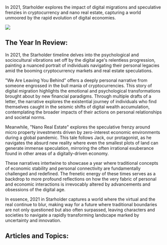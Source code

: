 In 2021, Starholder explores the impact of digital migrations and speculative frenzies in cryptocurrency and nano real estate, capturing a world unmoored by the rapid evolution of digital economies.

![](https://drbs5yklwtho3.cloudfront.net/images/1752607398588-ck8od9hwkdd-image.jpg)

## The Year In Review:

In 2021, the Starholder timeline delves into the psychological and sociocultural vibrations set off by the digital age's relentless progression, painting a nuanced portrait of individuals navigating their personal legacies amid the booming cryptocurrency markets and real estate speculations.

"We Are Leaving You Behind" offers a deeply personal narrative from someone engrossed in the bull mania of cryptocurrencies. This story of digital migration highlights the emotional and psychological transformations brought about by new financial paradigms. Through multiple drafts of a letter, the narrative explores the existential journey of individuals who find themselves caught in the seismic shifts of digital wealth accumulation, contemplating the broader impacts of their actions on personal relationships and societal norms.

Meanwhile, "Nano Real Estate" explores the speculative frenzy around micro property investments driven by zero-interest economic environments during a global pandemic. This tale follows Jack, our protagonist, as he navigates the absurd new reality where even the smallest plots of land can generate immense speculation, mirroring the often irrational exuberance found in other areas of a digitally-driven economy.

These narratives intertwine to showcase a year where traditional concepts of economic stability and personal connectivity are fundamentally challenged and redefined. The frenetic energy of these times serves as a backdrop to more profound reflections on how the very fabric of personal and economic interactions is irrevocably altered by advancements and obsessions of the digital age.

In essence, 2021 in Starholder captures a world where the virtual and the real continue to blur, making way for a future where traditional boundaries are not only questioned but also often surpassed, leaving characters and societies to navigate a rapidly transforming landscape marked by uncertainty and innovation.

## Articles and Topics:
